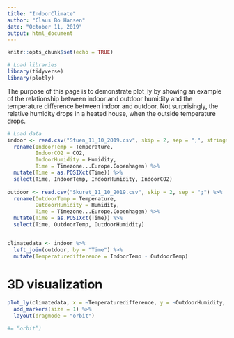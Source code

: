 ```yaml
---
title: "IndoorClimate"
author: "Claus Bo Hansen"
date: "October 11, 2019"
output: html_document
---
```


```r
knitr::opts_chunk$set(echo = TRUE)

# Load libraries
library(tidyverse)
library(plotly)

```

The purpose of this page is to demonstrate plot_ly by showing an example of the relationship between indoor and outdoor humidity and the temperature difference between indoor and outdoor.
Not surprisingly, the relative humidity drops in a heated house, when the outside temperature drops.


```r

# Load data
indoor <- read.csv("Stuen_11_10_2019.csv", skip = 2, sep = ";", stringsAsFactors = FALSE) %>%
  rename(IndoorTemp = Temperature,
         IndoorCO2 = CO2,
         IndoorHumidity = Humidity,
         Time = Timezone...Europe.Copenhagen) %>%
  mutate(Time = as.POSIXct(Time)) %>%
  select(Time, IndoorTemp, IndoorHumidity, IndoorCO2)
  
outdoor <- read.csv("Skuret_11_10_2019.csv", skip = 2, sep = ";") %>%
  rename(OutdoorTemp = Temperature,
         OutdoorHumidity = Humidity,
         Time = Timezone...Europe.Copenhagen) %>%
  mutate(Time = as.POSIXct(Time)) %>%
  select(Time, OutdoorTemp, OutdoorHumidity)


climatedata <- indoor %>%
  left_join(outdoor, by = "Time") %>%
  mutate(Temperaturedifference = IndoorTemp - OutdoorTemp)

```

# 3D visualization

```r

plot_ly(climatedata, x = ~Temperaturedifference, y = ~OutdoorHumidity, z = ~IndoorHumidity) %>%
  add_markers(size = 1) %>%
  layout(dragmode = "orbit")

#= “orbit”)

```


